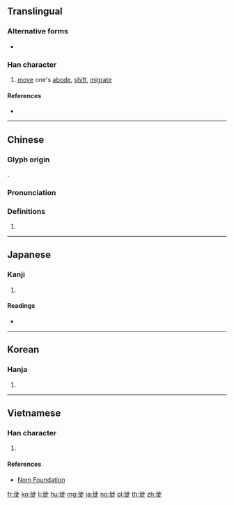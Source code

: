 {{character info/new}}
==Translingual==

===Alternative forms===
* {{l|mul|𨑭}}

===Han character===
{{Han char|rn=60|rad=彳|as=08|sn=11|four=21281|canj=HOYLO|ids=⿰彳⿱止龰}}

# [[move]] one's [[abode]], [[shift]], [[migrate]]

====References====
* {{Han ref|kx=0368.050|dkj=10142|dj=0692.040|hdz=20827.120|uh=5F99|ud=24473|bh=B170|bd=45424}}

----

==Chinese==
{{zh-forms}}

===Glyph origin===
{{Han etym}}
{{Han compound|辵|止|c1=s|c2=p|t1=walk|ls=psc}}.

===Pronunciation===
{{zh-pron
|m=xǐ
|c=saai2
|h=pfs=sái
|md=
|mn=qz,xm:sú/zz:sí/sóa
|mn_note=sú/sí - literary; sóa - vernacular
|w=
|mc=y
|oc=y
|cat=
}}

===Definitions===
{{zh-hanzi}}

# {{rfdef|lang=zh}}

----

==Japanese==

===Kanji===
{{ja-kanji|grade=|rs=彳08}}

# {{defn|lang=ja|sort=彳08}}

====Readings====
* {{ja-readings|on=[[し]] (shi)|kun=[[うつる]] (utsuru)}}

----

==Korean==

===Hanja===
{{ko-hanja|hangeul=사|eumhun=|rv=sa|mr=sa|y=sa}}

# {{defn|lang=ko|sort=彳08}}

----

==Vietnamese==

===Han character===
{{vi-readings|rs=彳08|hanviet=[[si]], [[tỉ]]}}

# {{defn|lang=vi|sort=彳08}}

====References====
* [http://nomfoundation.org/common/nom_details.php?codepoint=5f99 Nom Foundation]

[[fr:徙]]
[[ko:徙]]
[[li:徙]]
[[hu:徙]]
[[mg:徙]]
[[ja:徙]]
[[no:徙]]
[[pl:徙]]
[[th:徙]]
[[zh:徙]]